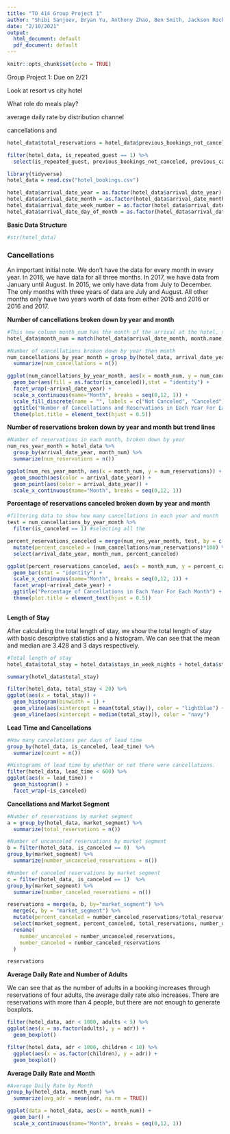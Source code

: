 ```yaml
---
title: "TO 414 Group Project 1"
author: "Shibi Sanjeev, Bryan Yu, Anthony Zhao, Ben Smith, Jackson Rocke"
date: "2/10/2021"
output:
  html_document: default
  pdf_document: default
---
```


```r
knitr::opts_chunk$set(echo = TRUE)
```

Group Project 1: Due on 2/21

Look at resort vs city hotel

What role do meals play?
  
  average daily rate by distribution channel

cancellations and 


```r
hotel_data$total_reservations = hotel_data$previous_bookings_not_canceled + hotel_data$previous_cancellations

filter(hotel_data, is_repeated_guest == 1) %>%
  select(is_repeated_guest, previous_bookings_not_canceled, previous_cancellations, total_reservations)
```


```r
library(tidyverse)
hotel_data = read.csv("hotel_bookings.csv")

hotel_data$arrival_date_year = as.factor(hotel_data$arrival_date_year)
hotel_data$arrival_date_month = as.factor(hotel_data$arrival_date_month)
hotel_data$arrival_date_week_number = as.factor(hotel_data$arrival_date_week_number)
hotel_data$arrival_date_day_of_month = as.factor(hotel_data$arrival_date_day_of_month)
```

**Basic Data Structure**
```r
#str(hotel_data)
```

### **Cancellations**

An important initial note. We don't have the data for every month in every year. In 2016, we have data for all three months. In 2017, we have data from January until August. In 2015, we only have data from July to December. The only months with three years of data are July and August. All other months only have two years worth of data from either 2015 and 2016 or 2016 and 2017.

**Number of cancellations broken down by year and month**
```r
#This new column month_num has the month of the arrival at the hotel, similar to the arrival_date_month column. However, this one is in numerical form. This helps us with graphing. 
hotel_data$month_num = match(hotel_data$arrival_date_month, month.name)

#Number of cancellations broken down by year then month
num_cancellations_by_year_month = group_by(hotel_data, arrival_date_year, month_num, is_canceled) %>%
  summarize(num_cancellations = n())

ggplot(num_cancellations_by_year_month, aes(x = month_num, y = num_cancellations)) +
  geom_bar(aes(fill = as.factor(is_canceled)),stat = "identity") +
  facet_wrap(~arrival_date_year) +
  scale_x_continuous(name="Month", breaks = seq(0,12, 1)) +
  scale_fill_discrete(name = "", labels = c("Not Canceled", "Canceled")) +
  ggtitle("Number of Cancellations and Reservations in Each Year For Each Month") +
  theme(plot.title = element_text(hjust = 0.5))
```

**Number of reservations broken down by year and month but trend lines**
```r
#Number of reservations in each month, broken down by year
num_res_year_month = hotel_data %>%
  group_by(arrival_date_year, month_num) %>%
  summarize(num_reservations = n())

ggplot(num_res_year_month, aes(x = month_num, y = num_reservations)) +
  geom_smooth(aes(color = arrival_date_year)) +
  geom_point(aes(color = arrival_date_year)) +
  scale_x_continuous(name="Month", breaks = seq(0,12, 1))
```

**Percentage of reservations canceled broken down by year and month**
```r
#filtering data to show how many cancellations in each year and month
test = num_cancellations_by_year_month %>%
  filter(is_canceled == 1) #selecting all the 

percent_reservations_canceled = merge(num_res_year_month, test, by = c("arrival_date_year", "month_num")) %>%
  mutate(percent_canceled = (num_cancellations/num_reservations)*100) %>%
  select(arrival_date_year, month_num, percent_canceled)

ggplot(percent_reservations_canceled, aes(x = month_num, y = percent_canceled)) +
  geom_bar(stat = "identity") +
  scale_x_continuous(name="Month", breaks = seq(0,12, 1)) +
  facet_wrap(~arrival_date_year) +
  ggtitle("Percentage of Cancellations in Each Year For Each Month") +
  theme(plot.title = element_text(hjust = 0.5))
  
```


**Length of Stay**

After calculating the total length of stay, we show the total length of stay with basic descriptive statistics and a histogram. We can see that the mean and median are 3.428 and 3 days respectively.
```r
#Total length of stay
hotel_data$total_stay = hotel_data$stays_in_week_nights + hotel_data$stays_in_weekend_nights

summary(hotel_data$total_stay)

filter(hotel_data, total_stay < 20) %>%
ggplot(aes(x = total_stay)) +
  geom_histogram(binwidth = 1) +
  geom_vline(aes(xintercept = mean(total_stay)), color = "lightblue") +
  geom_vline(aes(xintercept = median(total_stay)), color = "navy")
```

**Lead Time and Cancellations**
```r
#How many cancelations per days of lead time
group_by(hotel_data, is_canceled, lead_time) %>%
  summarize(count = n())

#Histograms of lead time by whether or not there were cancellations.
filter(hotel_data, lead_time < 600) %>%
ggplot(aes(x = lead_time)) +
  geom_histogram() +
  facet_wrap(~is_canceled)
```

**Cancellations and Market Segment**
```r
#Number of reservations by market segment
a = group_by(hotel_data, market_segment) %>%
  summarize(total_reservations = n())

#Number of uncanceled reservations by market segment
b = filter(hotel_data, is_canceled == 0)  %>%
group_by(market_segment) %>%
  summarize(number_uncanceled_reservations = n())

#Number of canceled reservations by market segment
c = filter(hotel_data, is_canceled == 1)  %>%
group_by(market_segment) %>%
  summarize(number_canceled_reservations = n())

reservations = merge(a, b, by="market_segment") %>%
  merge(c, by = "market_segment") %>%
  mutate(percent_canceled = number_canceled_reservations/total_reservations) %>%
  select(market_segment, percent_canceled, total_reservations, number_uncanceled_reservations, number_canceled_reservations) %>%
  rename(
    number_uncanceled = number_uncanceled_reservations,
    number_canceled = number_canceled_reservations
  )

reservations
```

**Average Daily Rate and Number of Adults**

We can see that as the number of adults in a booking increases through reservations of four adults, the average daily rate also increases. There are reservations with more than 4 people, but there are not enough to generate boxplots. 
```r
filter(hotel_data, adr < 1000, adults < 5) %>%
ggplot(aes(x = as.factor(adults), y = adr)) +
  geom_boxplot()

filter(hotel_data, adr < 1000, children < 10) %>%
  ggplot(aes(x = as.factor(children), y = adr)) +
  geom_boxplot()
```

**Average Daily Rate and Month**
```r
#Average Daily Rate by Month
group_by(hotel_data, month_num) %>%
  summarize(avg_adr = mean(adr, na.rm = TRUE))
```

```r
ggplot(data = hotel_data, aes(x = month_num)) +
  geom_bar() +
  scale_x_continuous(name="Month", breaks = seq(0,12, 1))
```


